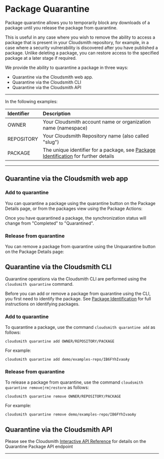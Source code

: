 
# Package Quarantine

Package quarantine allows you to temporarily block any downloads of a package until you release the package from quarantine. 

This is useful in any case where you wish to remove the ability to access a package that is present in your Cloudsmith repository, for example, in a case where a security vulnerability is discovered after you have published a package. Unlike deleting a package, you can restore access to the specified package at a later stage if required. 

We provide the ability to quarantine a package in three ways:

- Quarantine via the Cloudsmith web app.
- Quarantine via the Cloudsmith CLI
- Quarantine via the Cloudsmith API

***

In the following examples: 

| Identifier | Description                                                                                                                                  |
| :--------- | :------------------------------------------------------------------------------------------------------------------------------------------- |
| OWNER      | Your Cloudsmith account name or organization name (namespace)                                                                                |
| REPOSITORY | Your Cloudsmith Repository name (also called "slug")                                                                                         |
| PACKAGE    | The unique identifier for a package, see [Package Identification](/artifact-management/identifying-a-package) for further details |

***

## Quarantine via the Cloudsmith web app

### Add to quarantine

You can quarantine a package using the quarantine button on the Package Details page, or from the packages view using the Package Actions: 

<BlockImage src={imgCOhhH8fjPOlhiPad_Pro} alt="Quarantine Button on Package Details"></BlockImage>

<BlockImage src={imgCOhhH8fjPOlhiPad_Pro_1} alt="Confirmation that you'd like to quarantine the package"></BlockImage>


Once you have quarantined a package, the synchronization status will change from "Completed" to "Quarantined". 

### Release from quarantine

You can remove a package from quarantine using the Unquarantine button on the Package Details page:

<BlockImage src={imgCOhhH8fjPOlhiPad_Pro_2} alt="Unquarantine Button on Package Details"></BlockImage>

<BlockImage src={imgCOhhH8fjPOlhiPad_Pro_3} alt="restore quarantine"></BlockImage>


## Quarantine via the Cloudsmith CLI

Quarantine operations via the Cloudsmith CLI are performed using the `cloudsmith quarantine` command. 

Before you can add or remove a package from quarantine using the CLI, you first need to identify the package.  See [Package Identification](/artifact-management/identifying-a-package) for full instructions on identifying packages.  

### Add to quarantine

To quarantine a package, use the command `cloudsmith quarantine add` as follows: 

`cloudsmith quarantine add OWNER/REPOSITORY/PACKAGE`

For example: 

`cloudsmith quarantine add demo/examples-repo/IB6FYhIvaoAy`

<BlockImage src={imgdCliQuarantineAdd} alt="CLI add to quarantine"></BlockImage>

### Release from quarantine

To release a package from quarantine, use the command `cloudsmith quarantine remove|rm|restore` as follows: 

`cloudsmith quarantine remove OWNER/REPOSITORY/PACKAGE`

For example: 

`cloudsmith quarantine remove demo/examples-repo/IB6FYhIvaoAy`

<BlockImage src={imgCilQuarantineRemove} alt="CLI remove from quarantine"></BlockImage>

## Quarantine via the Cloudsmith API

Please see the Cloudsmith [Interactive API Reference](/api/packages/quarantine) for details on the Quarantine Package API endpoint

***
